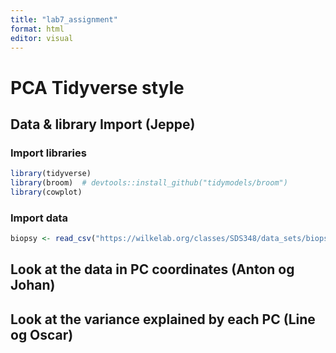 ```yaml
---
title: "lab7_assignment"
format: html
editor: visual
---
```


# PCA Tidyverse style

## **Data & library Import (Jeppe)**

### Import libraries

```r
library(tidyverse)
library(broom)  # devtools::install_github("tidymodels/broom")
library(cowplot)


```

### Import data

```r
biopsy <- read_csv("https://wilkelab.org/classes/SDS348/data_sets/biopsy.csv")
```

## Look at the data in PC coordinates (Anton og Johan)

## Look at the variance explained by each PC (Line og Oscar)

